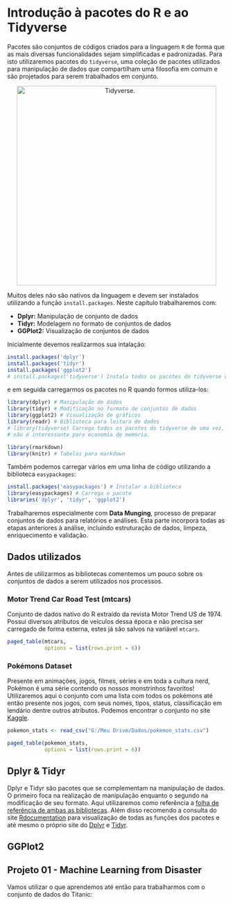 # Introdução à pacotes do R e ao Tidyverse

Pacotes são conjuntos de códigos criados para a linguagem `R` de forma que as mais diversas funcionalidades sejam simplificadas e padronizadas. Para isto utilizaremos pacotes do `tidyverse`, uma coleção de pacotes utilizados para manipulação de dados que compartilham uma filosofia em comum e são projetados para serem trabalhados em conjunto.

<center>[![Tidyverse.](figs/tidyverse.png){width="460"}](https://medium.com/omixdata/manipulação-de-dados-uma-introdução-à-coleção-de-pacotes-tidyverse-no-r-961a69a6da4c)</center>

Muitos deles não são nativos da linguagem e devem ser instalados utilizando a função `install.packages`. Neste capítulo trabalharemos com:

-   **Dplyr:** Manipulação de conjunto de dados
-   **Tidyr:** Modelagem no formato de conjuntos de dados
-   **GGPlot2:** Visualização de conjuntos de dados

Inicialmente devemos realizarmos sua intalação:

```r
install.packages('dplyr')
install.packages('tidyr')
install.packages('ggplot2')
# install.packages('tidyverse') Instala todos os pacotes do tidyverse de uma vez
```

e em seguida carregarmos os pacotes no R quando formos utiliza-los:

```r
library(dplyr) # Manipulação de dados
library(tidyr) # Modificação no formato de conjuntos de dados
library(ggplot2) # Visualização de gráficos
library(readr) # Biblioteca para leitura de dados
# library(tidyverse) Carrega todos os pacotes do tidyverse de uma vez,
# não é interessante para economia de memória.
```

```r
library(rmarkdown)
library(knitr) # Tabelas para markdown
```

Também podemos carregar vários em uma linha de código utilizando a biblioteca `easypackages`:

```r
install.packages('easypackages') # Instalar a biblioteca
library(easypackages) # Carrega o pacote
libraries('dplyr', 'tidyr', 'ggplot2')
```

Trabalharemos especialmente com **Data Munging**, processo de preparar conjuntos de dados para relatórios e análises. Esta parte incorpora todas as etapas anteriores à análise, incluindo estruturação de dados, limpeza, enriquecimento e validação.

## Dados utilizados

Antes de utilizarmos as bibliotecas comentemos um pouco sobre os conjuntos de dados a serem utilizados nos processos.

### Motor Trend Car Road Test (mtcars)

Conjunto de dados nativo do R extraído da revista Motor Trend US de 1974. Possui diversos atributos de veículos dessa época e não precisa ser carregado de forma externa, estes já são salvos na variável `mtcars`.

```r
paged_table(mtcars,
            options = list(rows.print = 6))
```

### Pokémons Dataset

Presente em animações, jogos, filmes, séries e em toda a cultura nerd, Pokémon é uma série contendo os nossos monstrinhos favoritos! Utilizaremos aqui o conjunto com uma lista com todos os pokémons até então presente nos jogos, com seus nomes, tipos, status, classificação em lendário dentre outros atributos. Podemos encontrar o conjunto no site [Kaggle](https://www.kaggle.com/datasets/alopez247/pokemon).

```r
pokemon_stats <- read_csv("G:/Meu Drive/Dados/pokemon_stats.csv")
```

```r
paged_table(pokemon_stats,
            options = list(rows.print = 6))
```

## Dplyr & Tidyr

Dplyr e Tidyr são pacotes que se complementam na manipulação de dados. O primeiro foca na realização de manipulação enquanto o segundo na modificação de seu formato. Aqui utilizaremos como referência a [folha de referência de ambas as bibliotecas](https://s3.us-west-2.amazonaws.com/secure.notion-static.com/87d0d3cd-9abc-4b61-bf00-dc9ce48cdd20/04.16._Folha_de_Referencia_dplyr_e_tidy.pdf?X-Amz-Algorithm=AWS4-HMAC-SHA256&X-Amz-Content-Sha256=UNSIGNED-PAYLOAD&X-Amz-Credential=AKIAT73L2G45EIPT3X45%2F20221009%2Fus-west-2%2Fs3%2Faws4_request&X-Amz-Date=20221009T165407Z&X-Amz-Expires=86400&X-Amz-Signature=b78994192312f13c9140b99a68be9c23018194c06ff7eaae4250b51cea84eef9&X-Amz-SignedHeaders=host&response-content-disposition=filename%20%3D%22Dplyr%2520e%2520Tidy.pdf%22&x-id=GetObject). Além disso recomendo a consulta do site [Rdocumentation](https://www.rdocumentation.org/packages/dplyr/versions/1.0.10) para visualização de todas as funções dos pacotes e até mesmo o próprio site do [Dplyr](https://dplyr.tidyverse.org) e [Tidyr](https://tidyr.tidyverse.org).

## GGPlot2

## Projeto 01 - Machine Learning from Disaster

Vamos utilizar o que aprendemos até então para trabalharmos com o conjunto de dados do Titanic:
